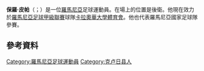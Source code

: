 {{blpunsourced|time=2015-06-08T10:35:11+00:00}}
{{expand|time=2015-06-08T10:35:11+00:00}}

{{Infobox football biography
| name = 保羅·皮帕 <br/>Paul Papp
| fullname = <!-- if different -->
| image = 12-06-05-aut-rom-freundschaftsspiel-206.jpg
| image_size = 220
| caption =
| birth_date = {{Birth date and age|df=yes|1989|11|11}}
| birth_place = [[羅馬尼亞|羅馬尼亞]][[代日|代日]]
| height = {{Height|m=1.89}}
| position = [[後衛|後衛]]
| currentclub = [[卡拉奥华大学体育会|卡拉奧華大學]]
| clubnumber = 2
| youthyears1 = 2000–2006
| youthclubs1 = Luceafărul Dej
| years1 = 2006–2008
| clubs1 = [[烏尼雷亞德治|烏尼雷亞德治]]
| caps1 = 38
| goals1 = 3
| years2 = 2008–2009
| clubs2 = [[博托沙尼足球俱樂部|博托沙尼]]
| caps2 = 14
| goals2 = 0
| years3 = 2009–2012
| clubs3 = [[瓦斯盧伊足球俱樂部|瓦斯盧伊]]
| caps3 = 74
| goals3 = 6
| years4 = 2009–2010
| clubs4 = → [[法烏爾康斯坦察足球會|法烏爾康斯坦察]] (外借)
| caps4 = 12
| goals4 = 0
| years5 = 2012–2014
| clubs5 = [[切沃足球俱乐部|切沃]]
| caps5 = 14
| goals5 = 1
| years6 = 2014
| clubs6 = → [[阿斯特拉足球俱樂部|阿斯特拉]] (外借)
| caps6 = 11
| goals6 = 1
| years7 = 2014
| clubs7 = → [[布加勒斯特星隊|布加勒斯特星隊]] (外借)
| caps7 = 10
| goals7 = 2
| years8 = 2015–2016
| clubs8 = [[布加勒斯特星隊|布加勒斯特星隊]]
| caps8 = 27
| goals8 = 1
| years9 = 2016–2017
| clubs9 = [[韋爾足球俱樂部|韋爾]]
| caps9 = 16
| goals9 = 3
| years10 = 2017–2018
| clubs10 = [[卡拉布克體育會|卡拉布克]]
| caps10 = 26
| goals10 = 1
| years11 = 2018–2020
| clubs11 = [[錫瓦斯體育會|錫瓦斯體育]]
| caps11 = 22
| goals11 = 0
| years12 = 2020–
| clubs12 = [[卡拉奥华大学体育会|卡拉奧華大學]]
| caps12 = 18
| goals12 = 1
| nationalteam1 = 羅馬尼亞U19
| nationalteam2 = [[羅馬尼亞21歲以下國家足球隊|羅馬尼亞U21]]
| nationalyears1 = 2007
| nationalyears2 = 2009–2010
| nationalcaps1 = 1
| nationalcaps2 = 9
| nationalgoals1 = 0
| nationalgoals2 = 1
| nationalyears3 = 2011–2015
| nationalteam3 = [[羅馬尼亞國家足球隊|羅馬尼亞]]
| nationalcaps3 = 20
| nationalgoals3 = 3
| club-update = 2021年6月14日 (UTC)
| nationalteam-update = 2015年10月11日
}}

'''保羅·皮帕'''（{{lang-ro|Paul Papp}}；{{bd|1989年|11月11日}}）是一位[[羅馬尼亞|羅馬尼亞]]足球運動員。在場上的位置是後衛。他現在效力於[[羅馬尼亞足球甲級聯賽|羅馬尼亞足球甲級聯賽]]球隊[[卡拉奧華大學體育會|卡拉奧華大學體育會]]。他也代表羅馬尼亞國家足球隊參賽。

==參考資料==
{{Reflist}}

{{DEFAULTSORT: Papp, Paul}}
[[Category:羅馬尼亞足球運動員|Category:羅馬尼亞足球運動員]]
[[Category:克卢日县人|Category:克卢日县人]]